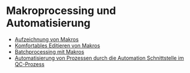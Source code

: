 # Makroprocessing und Automatisierung
- [Aufzeichnung von Makros](/de/help/macro/start-macro-recording)
- [Komfortables Editieren von Makros](/de/help/macro/edit-macro)
- [Batchprocessing mit Makros](/de/help/macro/batch-processing)
- [Automatisierung von Prozessen durch die Automation Schnittstelle im QC-Prozess](/de/help/qc/process-control)
